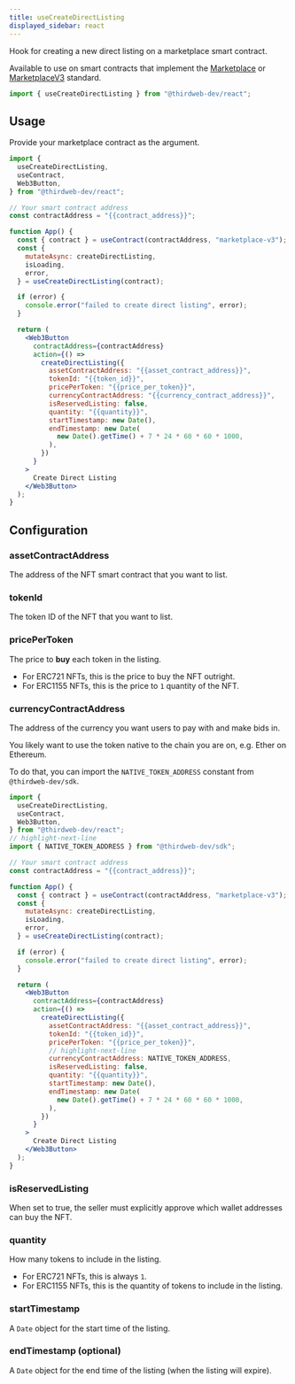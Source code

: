 ```yaml
---
title: useCreateDirectListing
displayed_sidebar: react
---
```



Hook for creating a new direct listing on a marketplace smart contract.

Available to use on smart contracts that implement the [Marketplace](/contractkit/interfaces/marketplace)
or [MarketplaceV3](/contractkit/interfaces/marketplacev3) standard.

```jsx
import { useCreateDirectListing } from "@thirdweb-dev/react";
```

## Usage

Provide your marketplace contract as the argument.

```jsx
import {
  useCreateDirectListing,
  useContract,
  Web3Button,
} from "@thirdweb-dev/react";

// Your smart contract address
const contractAddress = "{{contract_address}}";

function App() {
  const { contract } = useContract(contractAddress, "marketplace-v3");
  const {
    mutateAsync: createDirectListing,
    isLoading,
    error,
  } = useCreateDirectListing(contract);

  if (error) {
    console.error("failed to create direct listing", error);
  }

  return (
    <Web3Button
      contractAddress={contractAddress}
      action={() =>
        createDirectListing({
          assetContractAddress: "{{asset_contract_address}}",
          tokenId: "{{token_id}}",
          pricePerToken: "{{price_per_token}}",
          currencyContractAddress: "{{currency_contract_address}}",
          isReservedListing: false,
          quantity: "{{quantity}}",
          startTimestamp: new Date(),
          endTimestamp: new Date(
            new Date().getTime() + 7 * 24 * 60 * 60 * 1000,
          ),
        })
      }
    >
      Create Direct Listing
    </Web3Button>
  );
}
```

## Configuration

### assetContractAddress

The address of the NFT smart contract that you want to list.

### tokenId

The token ID of the NFT that you want to list.

### pricePerToken

The price to **buy** each token in the listing.

- For ERC721 NFTs, this is the price to buy the NFT outright.
- For ERC1155 NFTs, this is the price to `1` quantity of the NFT.

### currencyContractAddress

The address of the currency you want users to pay with and make bids in.

You likely want to use the token native to the chain you are on, e.g. Ether on Ethereum.

To do that, you can import the `NATIVE_TOKEN_ADDRESS` constant from `@thirdweb-dev/sdk`.

```jsx
import {
  useCreateDirectListing,
  useContract,
  Web3Button,
} from "@thirdweb-dev/react";
// highlight-next-line
import { NATIVE_TOKEN_ADDRESS } from "@thirdweb-dev/sdk";

// Your smart contract address
const contractAddress = "{{contract_address}}";

function App() {
  const { contract } = useContract(contractAddress, "marketplace-v3");
  const {
    mutateAsync: createDirectListing,
    isLoading,
    error,
  } = useCreateDirectListing(contract);

  if (error) {
    console.error("failed to create direct listing", error);
  }

  return (
    <Web3Button
      contractAddress={contractAddress}
      action={() =>
        createDirectListing({
          assetContractAddress: "{{asset_contract_address}}",
          tokenId: "{{token_id}}",
          pricePerToken: "{{price_per_token}}",
          // highlight-next-line
          currencyContractAddress: NATIVE_TOKEN_ADDRESS,
          isReservedListing: false,
          quantity: "{{quantity}}",
          startTimestamp: new Date(),
          endTimestamp: new Date(
            new Date().getTime() + 7 * 24 * 60 * 60 * 1000,
          ),
        })
      }
    >
      Create Direct Listing
    </Web3Button>
  );
}
```

### isReservedListing

When set to true, the seller must explicitly approve which wallet addresses can buy the NFT.

### quantity

How many tokens to include in the listing.

- For ERC721 NFTs, this is always `1`.
- For ERC1155 NFTs, this is the quantity of tokens to include in the listing.

### startTimestamp

A `Date` object for the start time of the listing.

### endTimestamp (optional)

A `Date` object for the end time of the listing (when the listing will expire).
